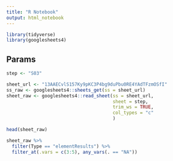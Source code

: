 ```yaml
---
title: "R Notebook"
output: html_notebook
---
```


```r
library(tidyverse)
library(googlesheets4)
```

## Params

```r
step <- "S03"
```

```r
sheet_url <- "13AAECvlS157Ky9pKC3P4bg9duPbu0RE4YAdTFzmOSfI"
ss_raw <- googlesheets4::sheets_get(ss = sheet_url)
sheet_raw <- googlesheets4::read_sheet(ss = sheet_url,
                                       sheet = step,
                                       trim_ws = TRUE,
                                       col_types = "c"
                                       )
```

```r
head(sheet_raw)
```

```r
sheet_raw %>% 
  filter(Type == "elementResults") %>% 
  filter_at(.vars = c(3:5), any_vars(. == "NA"))
```

